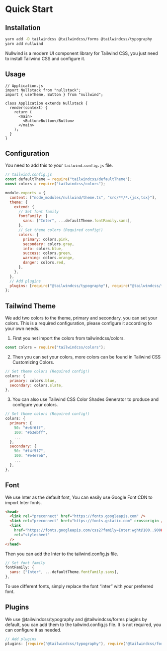 
<Meta title="Getting Started" description="" />

# Quick Start

## Installation

```bash
yarn add -D tailwindcss @tailwindcss/forms @tailwindcss/typography
yarn add nullwind
```

Nullwind is a modern UI component library for Tailwind CSS, you just need to install Tailwind CSS and configure it.

## Usage

```tsx
// Application.js
import Nullstack from "nullstack";
import { useTheme, Button } from "nullwind";

class Application extends Nullstack {
  render(context) {
    return (
      <main>
        <Button>Button</Button>
      </main>
    );
  }
}
```

## Configuration

You need to add this to your `tailwind.config.js` file.

```js
// tailwind.config.js
const defaultTheme = require("tailwindcss/defaultTheme");
const colors = require("tailwindcss/colors");

module.exports = {
  content: ["node_modules/nullwind/theme.ts", "src/**/*.{jsx,tsx}"],
  theme: {
    extend: {
      // Set font family
      fontFamily: {
        sans: ["Inter", ...defaultTheme.fontFamily.sans],
      },
      // Set theme colors (Required config!)
      colors: {
        primary: colors.pink,
        secondary: colors.gray,
        info: colors.blue,
        success: colors.green,
        warning: colors.orange,
        danger: colors.red,
      },
    },
  },
  // Add plugins
  plugins: [require("@tailwindcss/typography"), require("@tailwindcss/forms")],
};
```

## Tailwind Theme

We add two colors to the theme, primary and secondary, you can set your colors. This is a required configuration, please configure it according to your own needs.

1. First you net import the colors from tailwindcss/colors.

```js
const colors = require("tailwindcss/colors");
```

2. Then you can set your colors, more colors can be found in Tailwind CSS Customizing Colors.

```js
// Set theme colors (Required config!)
colors: {
  primary: colors.blue,
  secondary: colors.slate,
},
```

3. You can also use Tailwind CSS Color Shades Generator to produce and configure your colors.

```js
// Set theme colors (Required config!)
colors: {
  primary: {
    50: "#e6f6ff",
    100: "#b3ebff",
    ...
  },
  secondary: {
    50: "#f4f5f7",
    100: "#e4e7eb",
    ...
  },
},
```

## Font

We use Inter as the default font, You can easily use Google Font CDN to import Inter fonts.

```html
<head>
  <link rel="preconnect" href="https://fonts.googleapis.com" />
  <link rel="preconnect" href="https://fonts.gstatic.com" crossorigin />
  <link
    href="https://fonts.googleapis.com/css2?family=Inter:wght@100..900&display=swap"
    rel="stylesheet"
  />
</head>
```

Then you can add the Inter to the tailwind.config.js file.

```js
// Set font family
fontFamily: {
  sans: ["Inter", ...defaultTheme.fontFamily.sans],
},
```

To use different fonts, simply replace the font “inter” with your preferred font.

## Plugins

We use @tailwindcss/typography and @tailwindcss/forms plugins by default, you can add them to the tailwind.config.js file. It is not required, you can configure it as needed.

```js
// Add plugins
plugins: [require("@tailwindcss/typography"), require("@tailwindcss/forms")],
```
